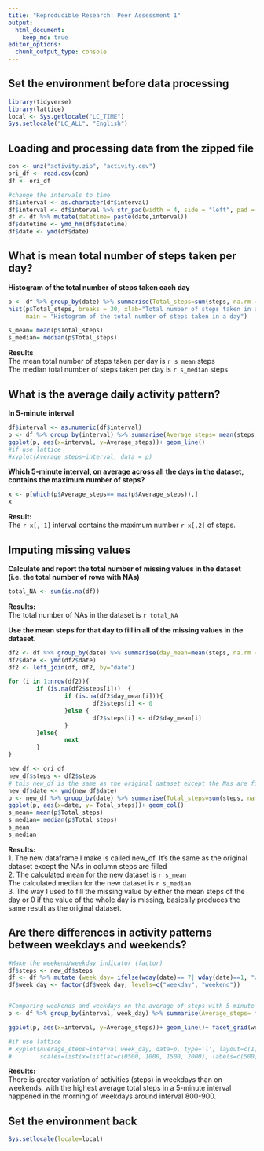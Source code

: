 ```yaml
---
title: "Reproducible Research: Peer Assessment 1"
output: 
  html_document:
    keep_md: true
editor_options: 
  chunk_output_type: console
---
```



## Set the environment before data processing
```r
library(tidyverse)
library(lattice)
local <- Sys.getlocale("LC_TIME")
Sys.setlocale("LC_ALL", "English") 
```


## Loading and processing data from the zipped file
```r
con <- unz("activity.zip", "activity.csv")
ori_df <- read.csv(con)
df <- ori_df

#change the intervals to time
df$interval <- as.character(df$interval)
df$interval <- df$interval %>% str_pad(width = 4, side = "left", pad = "0")
df <- df %>% mutate(datetime= paste(date,interval)) 
df$datetime <- ymd_hm(df$datetime)
df$date <- ymd(df$date)
```


## What is mean total number of steps taken per day?
**Histogram of the total number of steps taken each day**
```r
p <- df %>% group_by(date) %>% summarise(Total_steps=sum(steps, na.rm = T))
hist(p$Total_steps, breaks = 30, xlab="Total number of steps taken in a day", 
     main = "Histogram of the total number of steps taken in a day")

s_mean= mean(p$Total_steps)
s_median= median(p$Total_steps)
```
**Results**  
The mean total number of steps taken per day is `r s_mean` steps   
The median total number of steps taken per day is `r s_median` steps  

## What is the average daily activity pattern?
**In 5-minute interval**  
```r
df$interval <- as.numeric(df$interval)
p <- df %>% group_by(interval) %>% summarise(Average_steps= mean(steps, na.rm =TRUE))
ggplot(p, aes(x=interval, y=Average_steps))+ geom_line()
#if use lattice
#xyplot(Average_steps~interval, data = p)
```

**Which 5-minute interval, on average across all the days in the dataset, contains the maximum number of steps?**  
```r
x <- p[which(p$Average_steps== max(p$Average_steps)),]
x
```
**Result:**  
The `r x[, 1]` interval contains the maximum number `r x[,2]` of steps.

## Imputing missing values
**Calculate and report the total number of missing values in the dataset (i.e. the total number of rows with NAs)**  
```r
total_NA <- sum(is.na(df))

```
**Results:**  
The total number of NAs in the dataset is `r total_NA`

**Use the mean steps for that day to fill in all of the missing values in the dataset.**  

```r
df2 <- df %>% group_by(date) %>% summarise(day_mean=mean(steps, na.rm = TRUE))
df2$date <- ymd(df2$date)
df2 <- left_join(df, df2, by="date")

for (i in 1:nrow(df2)){
        if (is.na(df2$steps[i]))  {
                if (is.na(df2$day_mean[i])){
                        df2$steps[i] <- 0
                }else {
                        df2$steps[i] <- df2$day_mean[i]
                }
        }else{
                next
        }
}

new_df <- ori_df
new_df$steps <- df2$steps
# this new_df is the same as the original dataset except the Nas are filled
new_df$date <- ymd(new_df$date)
p <- new_df %>% group_by(date) %>% summarise(Total_steps=sum(steps, na.rm = T))
ggplot(p, aes(x=date, y= Total_steps))+ geom_col()
s_mean= mean(p$Total_steps)
s_median= median(p$Total_steps)
s_mean
s_median
```
**Results:**  
1. The new dataframe I make is called new_df. It's the same as the original dataset except the NAs in column steps are filled  
2. The calculated mean for the new dataset is `r s_mean`  
The calculated median for the new dataset is `r s_median`    
3. The way I used to fill the missing value by either the mean steps of the day or 0 if the value of the whole day is missing, basically produces the same result as the original dataset.  

## Are there differences in activity patterns between weekdays and weekends?

```r
#Make the weekend/weekday indicator (factor)
df$steps <- new_df$steps
df <- df %>% mutate (week_day= ifelse(wday(date)== 7| wday(date)==1, "weekend", "weekday"))
df$week_day <- factor(df$week_day, levels=c("weekday", "weekend"))


#Comparing weekends and weekdays on the average of steps with 5-minute interval
p <- df %>% group_by(interval, week_day) %>% summarise(Average_steps= mean(steps))

ggplot(p, aes(x=interval, y=Average_steps))+ geom_line()+ facet_grid(week_day~.)

#if use lattice
# xyplot(Average_steps~interval|week_day, data=p, type='l', layout=c(1, 2),
#        scales=list(x=list(at=c(0500, 1000, 1500, 2000), labels=c(500, 1000, 1500, 2000))))
```
  
**Results:**  
There is greater variation of activities (steps) in weekdays than on weekends, with
the highest average total steps in a 5-minute interval happened in the morning of weekdays around interval 800-900.  


## Set the environment back
```r
Sys.setlocale(locale=local)
```